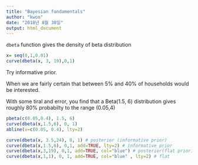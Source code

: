 ```yaml
---
title: "Bayesian fundamentals"
author: "kwon"
date: "2018년 8월 30일"
output: html_document
---
```


`dbeta` function gives the density of beta distribution
```r
x= seq(0,1,0.01)
curve(dbeta(x, 3, 19),0,1)
```
Try informative prior.

When we are fairly certain that between 5% and 40% of households would be interested.

With some tiral and error, you find that a Beta(1.5, 6) distribution gives roughly 80% probabilty to the range (0.05,4)

```r
pbeta(c(0.05,0.4), 1.5, 6)
curve(dbeta(x,1.5,6), 0, 1)
abline(v=c(0.05, 0.4), lty=2)
```

```r
curve(dbeta(x, 3.5,24), 0, 1) # posterior (informative prior)
curve(dbeta(x,1.5,6), 0,1, add=TRUE, lty=2) # informative prior
curve(dbeta(x,3,19), 0,1, add=TRUE, col="blue") # posterior(flat prior)
curve(dbeta(x,1,1), 0, 1, add=TRUE, col="blue" , lty=2) # flat

```



















